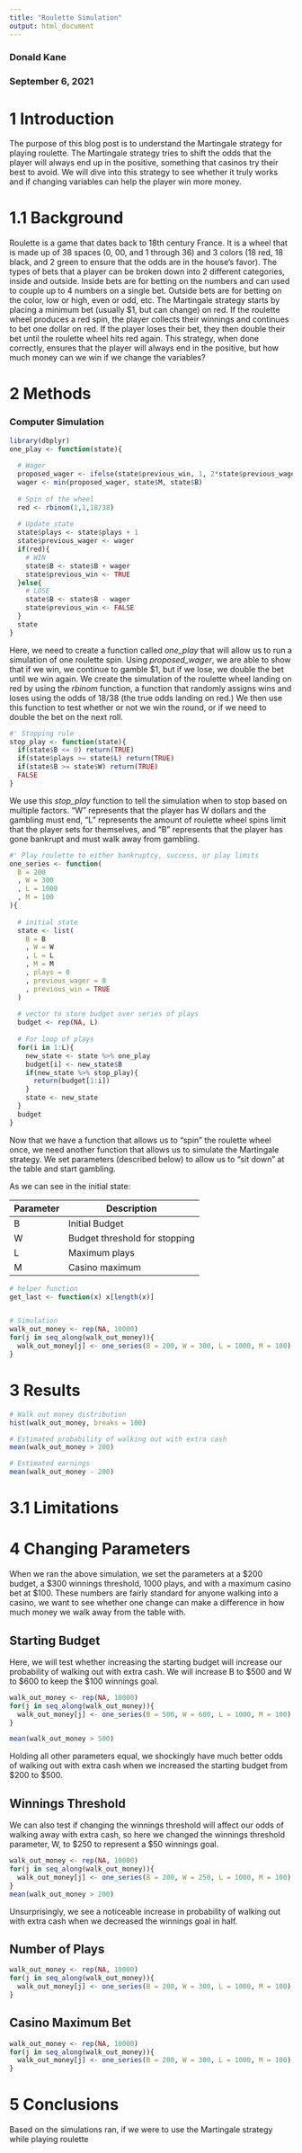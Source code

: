 ```yaml
---
title: "Roulette Simulation"
output: html_document
---
```


### Donald Kane
### September 6, 2021

# 1 Introduction
  The purpose of this blog post is to understand the Martingale strategy for playing roulette. The Martingale strategy tries to shift the odds that the player will always end up in the positive, something that casinos try their best to avoid. We will dive into this strategy to see whether it truly works and if changing variables can help the player win more money.

# 1.1 Background
  Roulette is a game that dates back to 18th century France. It is a wheel that is made up of 38 spaces (0, 00, and 1 through 36) and 3 colors (18 red, 18 black, and 2 green to ensure that the odds are in the house's favor). The types of bets that a player can be broken down into 2 different categories, inside and outside. Inside bets are for betting on the numbers and can used to couple up to 4 numbers on a single bet. Outside bets are for betting on the color, low or high, even or odd, etc.
  The Martingale strategy starts by placing a minimum bet (usually $1, but can change) on red. If the roulette wheel produces a red spin, the player collects their winnings and continues to bet one dollar on red. If the player loses their bet, they then double their bet until the roulette wheel hits red again. This strategy, when done correctly, ensures that the player will always end in the positive, but how much money can we win if we change the variables?

# 2 Methods

### Computer Simulation

```r
library(dbplyr)
one_play <- function(state){
  
  # Wager
  proposed_wager <- ifelse(state$previous_win, 1, 2*state$previous_wager)
  wager <- min(proposed_wager, state$M, state$B)
  
  # Spin of the wheel
  red <- rbinom(1,1,18/38)
  
  # Update state
  state$plays <- state$plays + 1
  state$previous_wager <- wager
  if(red){
    # WIN
    state$B <- state$B + wager
    state$previous_win <- TRUE
  }else{
    # LOSE
    state$B <- state$B - wager
    state$previous_win <- FALSE
  }
  state
}
```

Here, we need to create a function called *one_play* that will allow us to run a simulation of one roulette spin. Using *proposed_wager*, we are able to show that if we win, we continue to gamble $1, but if we lose, we double the bet until we win again. We create the simulation of the roulette wheel landing on red by using the *rbinom* function, a function that randomly assigns wins and loses using the odds of 18/38 (the true odds landing on red.) We then use this function to test whether or not we win the round, or if we need to double the bet on the next roll.

``` r

#' Stopping rule
stop_play <- function(state){
  if(state$B <= 0) return(TRUE)
  if(state$plays >= state$L) return(TRUE)
  if(state$B >= state$W) return(TRUE)
  FALSE
}
```

We use this *stop_play* function to tell the simulation when to stop based on multiple factors. "W" represents that the player has W dollars and the gambling must end, "L" represents the amount of roulette wheel spins limit that the player sets for themselves, and "B" represents that the player has gone bankrupt and must walk away from gambling.

```r
#' Play roulette to either bankruptcy, success, or play limits
one_series <- function(
  B = 200
  , W = 300
  , L = 1000
  , M = 100
){
  
  # initial state
  state <- list(
    B = B
    , W = W
    , L = L
    , M = M
    , plays = 0
    , previous_wager = 0
    , previous_win = TRUE
  )
  
  # vector to store budget over series of plays
  budget <- rep(NA, L)
  
  # For loop of plays
  for(i in 1:L){
    new_state <- state %>% one_play
    budget[i] <- new_state$B
    if(new_state %>% stop_play){
      return(budget[1:i])
    }
    state <- new_state
  }
  budget    
}
```

Now that we have a function that allows us to "spin" the roulette wheel once, we need another function that allows us to simulate the Martingale strategy. We set parameters (described below) to allow us to "sit down" at the table and start gambling. 

As we can see in the initial state:

Parameter     | Description
------------- | -------------
B             | Initial Budget
W             | Budget threshold for stopping
L             | Maximum plays
M             | Casino maximum

``` r
# helper function
get_last <- function(x) x[length(x)] 


# Simulation
walk_out_money <- rep(NA, 10000)
for(j in seq_along(walk_out_money)){
  walk_out_money[j] <- one_series(B = 200, W = 300, L = 1000, M = 100) %>% get_last
}
```


# 3 Results

```r
# Walk out money distribution
hist(walk_out_money, breaks = 100)
```

``` r
# Estimated probability of walking out with extra cash
mean(walk_out_money > 200)
```

```r
# Estimated earnings
mean(walk_out_money - 200)
```

# 3.1 Limitations


# 4 Changing Parameters

When we ran the above simulation, we set the parameters at a \$200 budget, a \$300 winnings threshold, 1000 plays, and with a maximum casino bet at \$100. These numbers are fairly standard for anyone walking into a casino, we want to see whether one change can make a difference in how much money we walk away from the table with.

## Starting Budget

Here, we will test whether increasing the starting budget will increase our probability of walking out with extra cash. We will increase B to \$500 and W to \$600 to keep the \$100 winnings goal.

```r
walk_out_money <- rep(NA, 10000)
for(j in seq_along(walk_out_money)){
  walk_out_money[j] <- one_series(B = 500, W = 600, L = 1000, M = 100) %>% get_last
}

mean(walk_out_money > 500)
```

Holding all other parameters equal, we shockingly have much better odds of walking out with extra cash when we increased the starting budget from \$200 to \$500. 

## Winnings Threshold

We can also test if changing the winnings threshold will affect our odds of walking away with extra cash, so here we changed the winnings threshold parameter, W, to \$250 to represent a \$50 winnings goal.
```r
walk_out_money <- rep(NA, 10000)
for(j in seq_along(walk_out_money)){
  walk_out_money[j] <- one_series(B = 200, W = 250, L = 1000, M = 100) %>% get_last
}
mean(walk_out_money > 200)

```

Unsurprisingly, we see a noticeable increase in probability of walking out with extra cash when we decreased the winnings goal in half.

## Number of Plays

```r
walk_out_money <- rep(NA, 10000)
for(j in seq_along(walk_out_money)){
  walk_out_money[j] <- one_series(B = 200, W = 300, L = 1000, M = 100) %>% get_last
}
```

## Casino Maximum Bet

```r
walk_out_money <- rep(NA, 10000)
for(j in seq_along(walk_out_money)){
  walk_out_money[j] <- one_series(B = 200, W = 300, L = 1000, M = 100) %>% get_last
}
```

# 5 Conclusions

Based on the simulations ran, if we were to use the Martingale strategy while playing roulette 